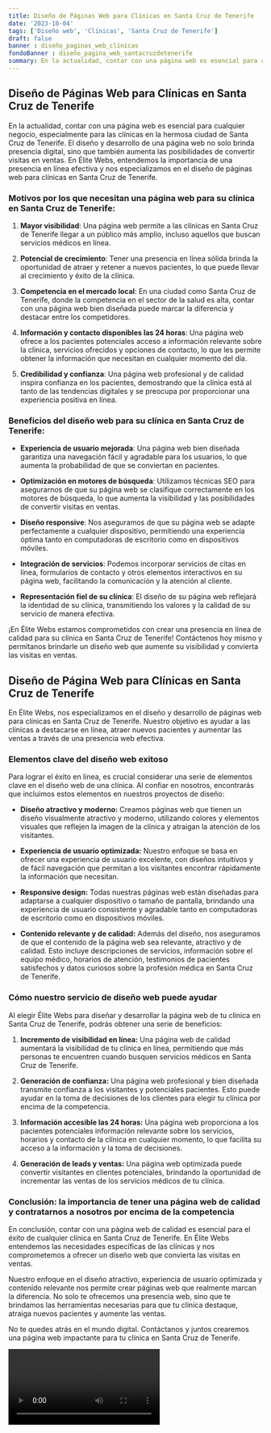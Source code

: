 ```yaml
---
title: Diseño de Páginas Web para Clínicas en Santa Cruz de Tenerife
date: '2023-10-04'
tags: ['Diseño web', 'Clínicas', 'Santa Cruz de Tenerife']
draft: false
banner : diseño_paginas_web_clínicas
fondoBanner : diseño_pagina_web_santacruzdetenerife
summary: En la actualidad, contar con una página web es esencial para cualquier negocio, especialmente para las clínicas en la hermosa ciudad de Santa Cruz de Tenerife. El diseño y desarrollo de una página web no solo brinda presencia digital, sino que también aumenta las posibilidades de convertir visitas en ventas. En Élite Webs, entendemos la importancia de una presencia en línea efectiva y nos especializamos en el diseño de páginas web para clínicas en Santa Cruz de Tenerife.
---
```


## Diseño de Páginas Web para Clínicas en Santa Cruz de Tenerife

En la actualidad, contar con una página web es esencial para cualquier negocio, especialmente para las clínicas en la hermosa ciudad de Santa Cruz de Tenerife. El diseño y desarrollo de una página web no solo brinda presencia digital, sino que también aumenta las posibilidades de convertir visitas en ventas. En Élite Webs, entendemos la importancia de una presencia en línea efectiva y nos especializamos en el diseño de páginas web para clínicas en Santa Cruz de Tenerife.

### Motivos por los que necesitan una página web para su clínica en Santa Cruz de Tenerife:

1. **Mayor visibilidad**: Una página web permite a las clínicas en Santa Cruz de Tenerife llegar a un público más amplio, incluso aquellos que buscan servicios médicos en línea.

2. **Potencial de crecimiento**: Tener una presencia en línea sólida brinda la oportunidad de atraer y retener a nuevos pacientes, lo que puede llevar al crecimiento y éxito de la clínica.

3. **Competencia en el mercado local**: En una ciudad como Santa Cruz de Tenerife, donde la competencia en el sector de la salud es alta, contar con una página web bien diseñada puede marcar la diferencia y destacar entre los competidores.

4. **Información y contacto disponibles las 24 horas**: Una página web ofrece a los pacientes potenciales acceso a información relevante sobre la clínica, servicios ofrecidos y opciones de contacto, lo que les permite obtener la información que necesitan en cualquier momento del día.

5. **Credibilidad y confianza**: Una página web profesional y de calidad inspira confianza en los pacientes, demostrando que la clínica está al tanto de las tendencias digitales y se preocupa por proporcionar una experiencia positiva en línea.

### Beneficios del diseño web para su clínica en Santa Cruz de Tenerife:

- **Experiencia de usuario mejorada**: Una página web bien diseñada garantiza una navegación fácil y agradable para los usuarios, lo que aumenta la probabilidad de que se conviertan en pacientes.

- **Optimización en motores de búsqueda**: Utilizamos técnicas SEO para asegurarnos de que su página web se clasifique correctamente en los motores de búsqueda, lo que aumenta la visibilidad y las posibilidades de convertir visitas en ventas.

- **Diseño responsive**: Nos aseguramos de que su página web se adapte perfectamente a cualquier dispositivo, permitiendo una experiencia óptima tanto en computadoras de escritorio como en dispositivos móviles.

- **Integración de servicios**: Podemos incorporar servicios de citas en línea, formularios de contacto y otros elementos interactivos en su página web, facilitando la comunicación y la atención al cliente.

- **Representación fiel de su clínica**: El diseño de su página web reflejará la identidad de su clínica, transmitiendo los valores y la calidad de su servicio de manera efectiva.

¡En Élite Webs estamos comprometidos con crear una presencia en línea de calidad para su clínica en Santa Cruz de Tenerife! Contáctenos hoy mismo y permítanos brindarle un diseño web que aumente su visibilidad y convierta las visitas en ventas.

<GifSeo />

<Cta />

## Diseño de Página Web para Clínicas en Santa Cruz de Tenerife

En Élite Webs, nos especializamos en el diseño y desarrollo de páginas web para clínicas en Santa Cruz de Tenerife. Nuestro objetivo es ayudar a las clínicas a destacarse en línea, atraer nuevos pacientes y aumentar las ventas a través de una presencia web efectiva. 

### Elementos clave del diseño web exitoso

Para lograr el éxito en línea, es crucial considerar una serie de elementos clave en el diseño web de una clínica. Al confiar en nosotros, encontrarás que incluimos estos elementos en nuestros proyectos de diseño:

- **Diseño atractivo y moderno:** Creamos páginas web que tienen un diseño visualmente atractivo y moderno, utilizando colores y elementos visuales que reflejen la imagen de la clínica y atraigan la atención de los visitantes.
 
- **Experiencia de usuario optimizada:** Nuestro enfoque se basa en ofrecer una experiencia de usuario excelente, con diseños intuitivos y de fácil navegación que permitan a los visitantes encontrar rápidamente la información que necesitan. 

- **Responsive design:** Todas nuestras páginas web están diseñadas para adaptarse a cualquier dispositivo o tamaño de pantalla, brindando una experiencia de usuario consistente y agradable tanto en computadoras de escritorio como en dispositivos móviles.

- **Contenido relevante y de calidad:** Además del diseño, nos aseguramos de que el contenido de la página web sea relevante, atractivo y de calidad. Esto incluye descripciones de servicios, información sobre el equipo médico, horarios de atención, testimonios de pacientes satisfechos y datos curiosos sobre la profesión médica en Santa Cruz de Tenerife.

### Cómo nuestro servicio de diseño web puede ayudar

Al elegir Élite Webs para diseñar y desarrollar la página web de tu clínica en Santa Cruz de Tenerife, podrás obtener una serie de beneficios:

1. **Incremento de visibilidad en línea:** Una página web de calidad aumentará la visibilidad de tu clínica en línea, permitiendo que más personas te encuentren cuando busquen servicios médicos en Santa Cruz de Tenerife.

2. **Generación de confianza:** Una página web profesional y bien diseñada transmite confianza a los visitantes y potenciales pacientes. Esto puede ayudar en la toma de decisiones de los clientes para elegir tu clínica por encima de la competencia.

3. **Información accesible las 24 horas:** Una página web proporciona a los pacientes potenciales información relevante sobre los servicios, horarios y contacto de la clínica en cualquier momento, lo que facilita su acceso a la información y la toma de decisiones.

4. **Generación de leads y ventas:** Una página web optimizada puede convertir visitantes en clientes potenciales, brindando la oportunidad de incrementar las ventas de los servicios médicos de tu clínica.

### Conclusión: la importancia de tener una página web de calidad y contratarnos a nosotros por encima de la competencia

En conclusión, contar con una página web de calidad es esencial para el éxito de cualquier clínica en Santa Cruz de Tenerife. En Élite Webs entendemos las necesidades específicas de las clínicas y nos comprometemos a ofrecer un diseño web que convierta las visitas en ventas.

Nuestro enfoque en el diseño atractivo, experiencia de usuario optimizada y contenido relevante nos permite crear páginas web que realmente marcan la diferencia. No solo te ofrecemos una presencia web, sino que te brindamos las herramientas necesarias para que tu clínica destaque, atraiga nuevos pacientes y aumente las ventas.

No te quedes atrás en el mundo digital. Contáctanos y juntos crearemos una página web impactante para tu clínica en Santa Cruz de Tenerife.

<Video />

<CtaBot job='Clínicas' city='Santa Cruz de Tenerife'/>

<Gmaps query='Santa Cruz de Tenerife+españa+maps' />